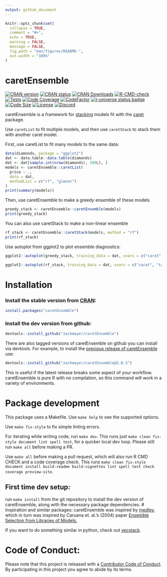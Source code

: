```yaml
---
output: github_document
---
```


<!-- README.md is generated from README.Rmd. Please edit that file -->

```r
knitr::opts_chunk$set(
  collapse = TRUE,
  comment = "#>",
  echo = TRUE,
  warning = FALSE,
  message = FALSE,
  fig.path = "man/figures/README-",
  out.width = "100%"
)
```

# caretEnsemble

<!-- badges: start -->
[![CRAN version](https://www.r-pkg.org/badges/version/caretEnsemble)](https://cran.r-project.org/package=caretEnsemble)
[![CRAN status](https://badges.cranchecks.info/worst/caretEnsemble.svg)](https://cran.r-project.org/web/checks/check_results_caretEnsemble.html)
[![CRAN Downloads](https://cranlogs.r-pkg.org/badges/last-month/caretEnsemble)](https://www.rdocumentation.org/packages/caretEnsemble)
[![R-CMD-check](https://github.com/zachmayer/caretEnsemble/actions/workflows/R-CMD-check.yaml/badge.svg?branch=main)](https://github.com/zachmayer/caretEnsemble/actions/workflows/R-CMD-check.yaml)
[![Tests](https://github.com/zachmayer/caretEnsemble/actions/workflows/tests.yaml/badge.svg?branch=main)](https://github.com/zachmayer/caretEnsemble/actions/workflows/tests.yaml)
[![Code Coverage](https://codecov.io/gh/zachmayer/caretEnsemble/graph/badge.svg?token=IEtOlZDYMs)](https://codecov.io/gh/zachmayer/caretEnsemble)
[![CodeFactor](https://www.codefactor.io/repository/github/zachmayer/caretEnsemble/badge)](https://www.codefactor.io/repository/github/zachmayer/caretEnsemble)
[![r-universe status badge](https://zachmayer.r-universe.dev/badges/caretEnsemble)](https://zachmayer.r-universe.dev/caretEnsemble)
[![Code Size](https://img.shields.io/github/languages/code-size/zachmayer/caretEnsemble.svg)](https://github.com/zachmayer/caretEnsemble)
[![License](http://img.shields.io/:license-mit-blue.svg?style=flat)](https://badges.mit-license.org)
[![Discord](https://img.shields.io/discord/1255535052578619524)](https://discord.gg/zgPeSm8a3u)
<!-- badges: end -->

caretEnsemble is a framework for [stacking](https://en.wikipedia.org/wiki/Ensemble_learning#Stacking) models fit with the [caret](https://topepo.github.io/caret/) package.

Use `caretList` to fit multiple models, and then use `caretStack` to stack them with another caret model.


First, use caretList to fit many models to the same data:
```r
data(diamonds, package = "ggplot2")
dat <- data.table::data.table(diamonds)
dat <- dat[sample.int(nrow(diamonds), 500L), ]
models <- caretEnsemble::caretList(
  price ~ .,
  data = dat,
  methodList = c("rf", "glmnet")
)
print(summary(models))
```

Then, use caretEnsemble to make a greedy ensemble of these models
```r
greedy_stack <- caretEnsemble::caretEnsemble(models)
print(greedy_stack)
```

You can also use caretStack to make a non-linear ensemble
```r
rf_stack <- caretEnsemble::caretStack(models, method = "rf")
print(rf_stack)
```

Use autoplot from ggplot2 to plot ensemble diagnositcs:
```r
ggplot2::autoplot(greedy_stack, training_data = dat, xvars = c("carat", "table"))
```

```r
ggplot2::autoplot(rf_stack, training_data = dat, xvars = c("carat", "table"))
```

# Installation
### Install the stable version from [CRAN](https://CRAN.R-project.org/package=caretEnsemble/):
```r
install.packages("caretEnsemble")
```

### Install the dev version from github:
```r
devtools::install_github("zachmayer/caretEnsemble")
```

There are also tagged versions of caretEnsemble on github you can install via devtools. For example, to install the [previous release of caretEnsemble](https://github.com/zachmayer/caretEnsemble/releases/) use:
```r
devtools::install_github("zachmayer/caretEnsemble@2.0.3")
```
This is useful if the latest release breaks some aspect of your workflow. caretEnsemble is pure R with no compilation, so this command will work in a variety of environments.

# Package development
This package uses a Makefile. Use `make help` to see the supported options.

Use `make fix-style` to fix simple linting errors. 

For iterating while writing code, run `make dev`. This runs just `make clean fix-style document lint spell test`, for a quicker local dev loop. Please still run `make all` before making a PR.

Use `make all` before making a pull request, which will also run R CMD CHECK and a code coverage check. This runs `make clean fix-style document install build-readme build-vignettes lint spell test check coverage preview-site`.

## First time dev setup:
run `make install` from the git repository to install the dev version of caretEnsemble, along with the necessary package dependencies.
# Inspiration and similar packages:
caretEnsemble was inspired by [medley](https://github.com/mewo2/medley), which in turn was inspired by Caruana et. al.'s (2004) paper [Ensemble Selection from Libraries of Models.](http://www.cs.cornell.edu/~caruana/ctp/ct.papers/caruana.icml04.icdm06long.pdf)

If you want to do something similar in python, check out [vecstack](https://github.com/vecxoz/vecstack).

# Code of Conduct:
Please note that this project is released with a [Contributor Code of Conduct](https://github.com/zachmayer/caretEnsemble/blob/master/.github/CONTRIBUTING.md). By participating in this project you agree to abide by its terms.
